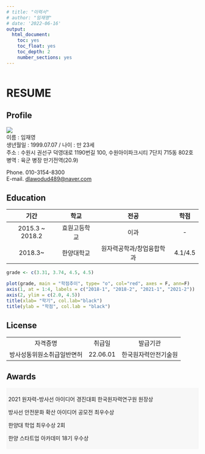 ```yaml
---
# title: "이력서"
# author: "임재영"
# date: '2022-06-16'
output:
  html_document: 
    toc: yes
    toc_float: yes
    toc_depth: 2
    number_sections: yes
---
```


```r

```

<!-- knitr::opts_chunk\$set(echo = TRUE) -->

# RESUME

## Profile

![](images/%EC%A6%9D%EB%AA%85%EC%82%AC%EC%A7%84_%EC%9E%84%EC%9E%AC%EC%98%81-01.jpg)\
이름 : 임재영\
생년월일 : 1999.07.07 / 나이 : 만 23세\
주소 : 수원시 권선구 덕영대로 1190번길 100, 수원아이파크시티 7단지 715동 802호  
병역 : 육군 병장 만기전역(20.9)

Phone. 010-3154-8300\
E-mail. [dlawodud489\@naver.com](mailto:dlawodud489@naver.com){.email}



## Education

|       기간       |     학교     |           전공            |  학점   |
|:----------------:|:------------:|:-------------------------:|:-------:|
| 2015.3 \~ 2018.2 | 효원고등학교 |           이과            |   \-    |
|     2018.3\~     |  한양대학교  | 원자력공학과/창업융합학과 | 4.1/4.5 |

```r
grade <- c(3.31, 3.74, 4.5, 4.5)

plot(grade, main = "학점추이", type= "o", col="red", axes = F, ann=F)
axis(1, at = 1:4, labels = c("2018-1", "2018-2", "2021-1", "2021-2"))
axis(2, ylim = c(2.0, 4.5))
title(xlab= "학기", col.lab="black")
title(ylab = "학점", col.lab = "black")
```

## License

|                            |          |                      |
|:--------------------------:|:--------:|:--------------------:|
|          자격증명          |  취급일  |       발급기관       |
| 방사성동위원소취급일반면허 | 22.06.01 | 한국원자력안전기술원 |

## Awards

::: {style="background-color:#F7F7F7;padding: 5px"}

2021 원자력-방사선 아이디어 경진대회 한국원자력연구원 원장상

방사선 안전문화 확산 아이디어 공모전 최우수상

한양대 학업 최우수상 2회

한양 스타트업 아카데미 18기 우수상

:::

